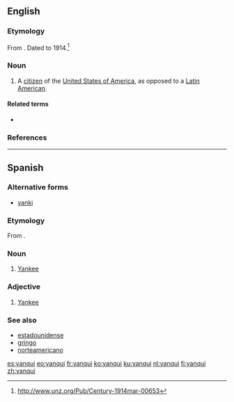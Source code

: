 ==English==

===Etymology===
From {{etyl|es|en}}. Dated to 1914.<ref>http://www.unz.org/Pub/Century-1914mar-00653</ref>

===Noun===
{{en-noun}}

# {{lb|en|sometimes|derogatory}} A [[citizen]] of the [[United States of America]], as opposed to a [[Latin America]]n.

====Related terms====
* {{l|en|Yankee}}

===References===
<references />

----

==Spanish==

===Alternative forms===
* [[yanki]]

===Etymology===
From {{etyl|en|es}} {{m|en|Yankee}}.

===Noun===
{{es-noun|mf}}
# [[Yankee]] {{gloss|native or inhabitant of the U.S.}}

===Adjective===
{{es-adj}}
# [[Yankee]]

===See also===
* [[estadounidense]]
* [[gringo]]
* [[norteamericano]]

[[es:yanqui]]
[[eo:yanqui]]
[[fr:yanqui]]
[[ko:yanqui]]
[[ku:yanqui]]
[[nl:yanqui]]
[[fi:yanqui]]
[[zh:yanqui]]